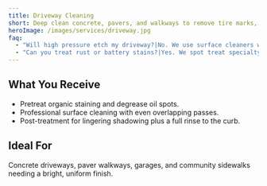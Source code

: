 ```yaml
---
title: Driveway Cleaning
short: Deep clean concrete, pavers, and walkways to remove tire marks, mildew, and rust.
heroImage: /images/services/driveway.jpg
faq:
  - "Will high pressure etch my driveway?|No. We use surface cleaners with balanced pressure and post-treatment to even out the finish."
  - "Can you treat rust or battery stains?|Yes. We spot treat specialty stains and provide guidance for ongoing maintenance."
---
```


## What You Receive

- Pretreat organic staining and degrease oil spots.
- Professional surface cleaning with even overlapping passes.
- Post-treatment for lingering shadowing plus a full rinse to the curb.

## Ideal For

Concrete driveways, paver walkways, garages, and community sidewalks needing a bright, uniform finish.

